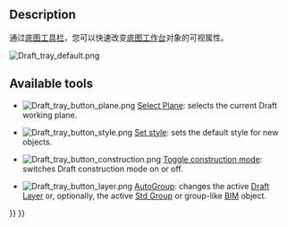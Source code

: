 <languages/>

{{Docnav
|[[Draft_ShowSnapBar|ShowSnapBar]]
|[[Draft_annotation_scale_widget|Annotation scale widget]]
|[[Draft_Workbench|Draft]]
|IconL=Draft_ShowSnapBar.svg
|IconR=
|IconC=Workbench_Draft.svg
}}

{{TOCright}}

==Description==

<div class="mw-translate-fuzzy">
通过[[Draft_Tray/zh-cn|底图工具栏]]，您可以快速改变[[Draft_Workbench/zh-cn|底图工作台]]对象的可视属性。
</div>

[[Image:Draft_tray_default.png]]
{{Caption|The Draft Tray}}

==Available tools==

* [[Image:Draft_tray_button_plane.png]] [[Draft_SelectPlane|Select Plane]]: selects the current Draft working plane.

* [[Image:Draft_tray_button_style.png]] [[Draft_SetStyle|Set style]]: sets the default style for new objects.

* [[Image:Draft_tray_button_construction.png]] [[Draft_ToggleConstructionMode|Toggle construction mode]]: switches Draft construction mode on or off.

* [[Image:Draft_tray_button_layer.png]] [[Draft_AutoGroup|AutoGroup]]: changes the active [[Draft_Layer|Draft Layer]] or, optionally, the active [[Std_Group|Std Group]] or group-like [[BIM_Workbench|BIM]] object.


{{Docnav
|[[Draft_ShowSnapBar|ShowSnapBar]]
|[[Draft_annotation_scale_widget|Annotation scale widget]]
|[[Draft_Workbench|Draft]]
|IconL=Draft_ShowSnapBar.svg
|IconR=
|IconC=Workbench_Draft.svg
}}

{{Draft Tools navi{{#translation:}}}}
{{Userdocnavi{{#translation:}}}}